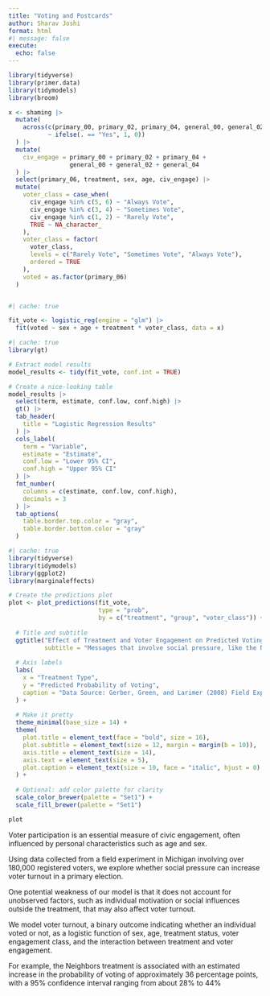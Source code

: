```yaml
---
title: "Voting and Postcards"
author: Sharav Joshi
format: html
#| message: false
execute: 
  echo: false
---
```


```R
library(tidyverse)
library(primer.data)
library(tidymodels)
library(broom)


```
```R
x <- shaming |> 
  mutate(
    across(c(primary_00, primary_02, primary_04, general_00, general_02, general_04),
           ~ ifelse(. == "Yes", 1, 0))
  ) |>
  mutate(
    civ_engage = primary_00 + primary_02 + primary_04 +
                 general_00 + general_02 + general_04
  ) |> 
  select(primary_06, treatment, sex, age, civ_engage) |>
  mutate(
    voter_class = case_when(
      civ_engage %in% c(5, 6) ~ "Always Vote",
      civ_engage %in% c(3, 4) ~ "Sometimes Vote",
      civ_engage %in% c(1, 2) ~ "Rarely Vote",
      TRUE ~ NA_character_
    ),
    voter_class = factor(
      voter_class,
      levels = c("Rarely Vote", "Sometimes Vote", "Always Vote"),
      ordered = TRUE
    ),
    voted = as.factor(primary_06)
  )



```
\begin{equation}
\log \left( \frac{P(\text{voted} = 1)}{1 - P(\text{voted} = 1)} \right) = \beta_0 + \beta_1 \cdot \text{sex} + \beta_2 \cdot \text{age} + \beta_3 \cdot \text{treatment} + \beta_4 \cdot \text{voter\_class} + \beta_5 \cdot (\text{treatment} \times \text{voter\_class})
\end{equation}
```R
#| cache: true

fit_vote <- logistic_reg(engine = "glm") |>
  fit(voted ~ sex + age + treatment * voter_class, data = x)

```


```R
#| cache: true
library(gt)

# Extract model results
model_results <- tidy(fit_vote, conf.int = TRUE)

# Create a nice-looking table
model_results |> 
  select(term, estimate, conf.low, conf.high) |> 
  gt() |>
  tab_header(
    title = "Logistic Regression Results"
  ) |>
  cols_label(
    term = "Variable",
    estimate = "Estimate",
    conf.low = "Lower 95% CI",
    conf.high = "Upper 95% CI"
  ) |>
  fmt_number(
    columns = c(estimate, conf.low, conf.high),
    decimals = 3
  ) |>
  tab_options(
    table.border.top.color = "gray",
    table.border.bottom.color = "gray"
  )

```

```R
#| cache: true
library(tidyverse)
library(tidymodels)
library(ggplot2)
library(marginaleffects)

# Create the predictions plot
plot <- plot_predictions(fit_vote,
                         type = "prob", 
                         by = c("treatment", "group", "voter_class")) +
  
  # Title and subtitle
  ggtitle("Effect of Treatment and Voter Engagement on Predicted Voting Probability",
          subtitle = "Messages that involve social pressure, like the Neighbors treatment, most effectively increase voter turnout") +
  
  # Axis labels
  labs(
    x = "Treatment Type",
    y = "Predicted Probability of Voting",
    caption = "Data Source: Gerber, Green, and Larimer (2008) Field Experiment on Voter Turnout"
  ) +
  
  # Make it pretty
  theme_minimal(base_size = 14) +
  theme(
    plot.title = element_text(face = "bold", size = 16),
    plot.subtitle = element_text(size = 12, margin = margin(b = 10)),
    axis.title = element_text(size = 14),
    axis.text = element_text(size = 5),
    plot.caption = element_text(size = 10, face = "italic", hjust = 0)
  ) +
  
  # Optional: add color palette for clarity
  scale_color_brewer(palette = "Set1") +
  scale_fill_brewer(palette = "Set1")

plot

```

Voter participation is an essential measure of civic engagement, often influenced by personal characteristics such as age and sex.


Using data collected from a field experiment in Michigan involving over 180,000 registered voters, we explore whether social pressure can increase voter turnout in a primary election.

One potential weakness of our model is that it does not account for unobserved factors, such as individual motivation or social influences outside the treatment, that may also affect voter turnout.

We model voter turnout, a binary outcome indicating whether an individual voted or not, as a logistic function of sex, age, treatment status, voter engagement class, and the interaction between treatment and voter engagement.

For example, the Neighbors treatment is associated with an estimated increase in the probability of voting of approximately 36 percentage points, with a 95% confidence interval ranging from about 28% to 44%